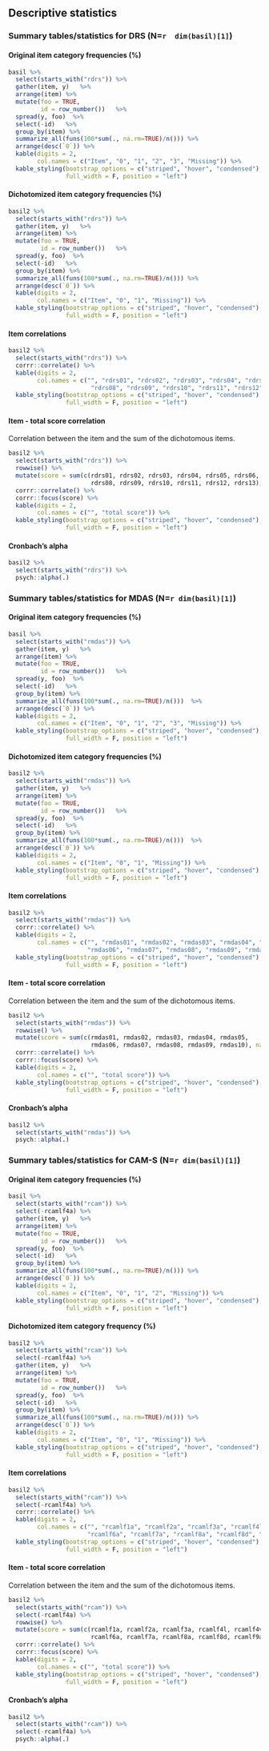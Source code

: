 

## Descriptive statistics

### Summary tables/statistics for DRS (N=`r  dim(basil)[1]`)

#### Original item category frequencies (%)
```r
basil %>%
  select(starts_with("rdrs")) %>%
  gather(item, y)   %>%
  arrange(item) %>%
  mutate(foo = TRUE,
         id = row_number())   %>%
  spread(y, foo)  %>%
  select(-id)   %>%
  group_by(item) %>%
  summarize_all(funs(100*sum(., na.rm=TRUE)/n())) %>%
  arrange(desc(`0`)) %>%
  kable(digits = 2, 
        col.names = c("Item", "0", "1", "2", "3", "Missing")) %>%
  kable_styling(bootstrap_options = c("striped", "hover", "condensed"), 
                full_width = F, position = "left")


```

#### Dichotomized item category frequencies (%)

```r
basil2 %>%
  select(starts_with("rdrs")) %>%
  gather(item, y)   %>%
  arrange(item) %>%
  mutate(foo = TRUE,
         id = row_number())   %>%
  spread(y, foo)  %>%
  select(-id)   %>%
  group_by(item) %>%
  summarize_all(funs(100*sum(., na.rm=TRUE)/n())) %>%
  arrange(desc(`0`)) %>%
  kable(digits = 2, 
        col.names = c("Item", "0", "1", "Missing")) %>%
  kable_styling(bootstrap_options = c("striped", "hover", "condensed"), 
                full_width = F, position = "left")
```

#### Item correlations

```r

basil2 %>%
  select(starts_with("rdrs")) %>%
  corrr::correlate() %>%
  kable(digits = 2,
        col.names = c("", "rdrs01", "rdrs02", "rdrs03", "rdrs04", "rdrs05", "rdrs06", "rdrs07", 
                       "rdrs08", "rdrs09", "rdrs10", "rdrs11", "rdrs12", "rdrs13")) %>%
  kable_styling(bootstrap_options = c("striped", "hover", "condensed"), 
                full_width = F, position = "left")
```

#### Item - total score correlation

Correlation between the item and the sum of the dichotomous items.

```r
basil2 %>%
  select(starts_with("rdrs")) %>%
  rowwise() %>%
  mutate(score = sum(c(rdrs01, rdrs02, rdrs03, rdrs04, rdrs05, rdrs06, rdrs07, 
                       rdrs08, rdrs09, rdrs10, rdrs11, rdrs12, rdrs13), na.rm = TRUE)) %>%
  corrr::correlate() %>%
  corrr::focus(score) %>%
  kable(digits = 2,
        col.names = c("", "total score")) %>%
  kable_styling(bootstrap_options = c("striped", "hover", "condensed"), 
                full_width = F, position = "left")
```

#### Cronbach's alpha

```r
basil2 %>%
  select(starts_with("rdrs")) %>%
  psych::alpha(.)

```



### Summary tables/statistics for MDAS (N=`r dim(basil)[1]`)

#### Original item category frequencies (%)

```r
basil %>%
  select(starts_with("rmdas")) %>%
  gather(item, y)   %>%
  arrange(item) %>%
  mutate(foo = TRUE,
         id = row_number())   %>%
  spread(y, foo)  %>%
  select(-id)   %>%
  group_by(item) %>%
  summarize_all(funs(100*sum(., na.rm=TRUE)/n()))  %>%
  arrange(desc(`0`)) %>%
  kable(digits = 2, 
        col.names = c("Item", "0", "1", "2", "3", "Missing")) %>%
  kable_styling(bootstrap_options = c("striped", "hover", "condensed"), 
                full_width = F, position = "left")
```

#### Dichotomized item category frequencies (%)

```r
basil2 %>%
  select(starts_with("rmdas")) %>%
  gather(item, y)   %>%
  arrange(item) %>%
  mutate(foo = TRUE,
         id = row_number())   %>%
  spread(y, foo)  %>%
  select(-id)   %>%
  group_by(item) %>%
  summarize_all(funs(100*sum(., na.rm=TRUE)/n()))  %>%
  arrange(desc(`0`)) %>%
  kable(digits = 2, 
        col.names = c("Item", "0", "1", "Missing")) %>%
  kable_styling(bootstrap_options = c("striped", "hover", "condensed"), 
                full_width = F, position = "left")
```

#### Item correlations

```r

basil2 %>%
  select(starts_with("rmdas")) %>%
  corrr::correlate() %>%
  kable(digits = 2,
        col.names = c("", "rmdas01", "rmdas02", "rmdas03", "rmdas04", "rmdas05", 
                      "rmdas06", "rmdas07", "rmdas08", "rmdas09", "rmdas10")) %>%
  kable_styling(bootstrap_options = c("striped", "hover", "condensed"), 
                full_width = F, position = "left")
```

#### Item - total score correlation

Correlation between the item and the sum of the dichotomous items.

```r
basil2 %>%
  select(starts_with("rmdas")) %>%
  rowwise() %>%
  mutate(score = sum(c(rmdas01, rmdas02, rmdas03, rmdas04, rmdas05, 
                       rmdas06, rmdas07, rmdas08, rmdas09, rmdas10), na.rm = TRUE)) %>%
  corrr::correlate() %>%
  corrr::focus(score) %>%
  kable(digits = 2,
        col.names = c("", "total score")) %>%
  kable_styling(bootstrap_options = c("striped", "hover", "condensed"), 
                full_width = F, position = "left")
```

#### Cronbach's alpha

```r
basil2 %>%
  select(starts_with("rmdas")) %>%
  psych::alpha(.)

```

### Summary tables/statistics for CAM-S (N=`r dim(basil)[1]`)

#### Original item category frequencies (%)

```r
basil %>%
  select(starts_with("rcam")) %>%
  select(-rcamlf4a) %>%
  gather(item, y)   %>%
  arrange(item) %>%
  mutate(foo = TRUE,
         id = row_number())   %>%
  spread(y, foo)  %>%
  select(-id)   %>%
  group_by(item) %>%
  summarize_all(funs(100*sum(., na.rm=TRUE)/n())) %>%
  arrange(desc(`0`)) %>%
  kable(digits = 2, 
        col.names = c("Item", "0", "1", "2", "Missing")) %>%
  kable_styling(bootstrap_options = c("striped", "hover", "condensed"), 
                full_width = F, position = "left")
```

#### Dichotomized item category frequency (%)

```r
basil2 %>%
  select(starts_with("rcam")) %>%
  select(-rcamlf4a) %>%
  gather(item, y)   %>%
  arrange(item) %>%
  mutate(foo = TRUE,
         id = row_number())   %>%
  spread(y, foo)  %>%
  select(-id)   %>%
  group_by(item) %>%
  summarize_all(funs(100*sum(., na.rm=TRUE)/n())) %>%
  arrange(desc(`0`)) %>%
  kable(digits = 2, 
        col.names = c("Item", "0", "1", "Missing")) %>%
  kable_styling(bootstrap_options = c("striped", "hover", "condensed"), 
                full_width = F, position = "left")

```

#### Item correlations

```r

basil2 %>%
  select(starts_with("rcam")) %>%
  select(-rcamlf4a) %>%
  corrr::correlate() %>%
  kable(digits = 2,
        col.names = c("", "rcamlf1a", "rcamlf2a", "rcamlf3a", "rcamlf4l", "rcamlf4v", "rcamlf5a", 
                      "rcamlf6a", "rcamlf7a", "rcamlf8a", "rcamlf8d", "rcamlf9a")) %>%
  kable_styling(bootstrap_options = c("striped", "hover", "condensed"), 
                full_width = F, position = "left")
```

#### Item - total score correlation

Correlation between the item and the sum of the dichotomous items.

```r
basil2 %>%
  select(starts_with("rcam")) %>%
  select(-rcamlf4a) %>%
  rowwise() %>%
  mutate(score = sum(c(rcamlf1a, rcamlf2a, rcamlf3a, rcamlf4l, rcamlf4v, rcamlf5a, 
                       rcamlf6a, rcamlf7a, rcamlf8a, rcamlf8d, rcamlf9a), na.rm = TRUE)) %>%
  corrr::correlate() %>%
  corrr::focus(score) %>%
  kable(digits = 2,
        col.names = c("", "total score")) %>%
  kable_styling(bootstrap_options = c("striped", "hover", "condensed"), 
                full_width = F, position = "left")
```

#### Cronbach's alpha

```r
basil2 %>%
  select(starts_with("rcam")) %>%
  select(-rcamlf4a) %>%
  psych::alpha(.)

```


